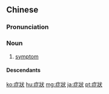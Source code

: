 {{also|症状}}
==Chinese==
{{zh-forms|s=症状}}

===Pronunciation===
{{zh-pron
|m=zhèngzhuàng
|c=zing3 zong6
|h=pfs=chṳn-chhong
|mn=chèng-chōng
|cat=n
}}

===Noun===
{{zh-noun}}

# [[symptom]]

====Descendants====
{{CJKV||しょうじょう|s=症状|증상|chứng trạng}}

[[ko:症狀]]
[[hu:症狀]]
[[mg:症狀]]
[[ja:症狀]]
[[pt:症狀]]